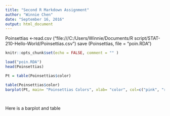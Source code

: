```yaml
---
title: "Second R Markdown Assignment"
author: "Winnie Chen"
date: "September 16, 2016"
output: html_document
---
```

Poinsettias <-read.csv ("file:///C:/Users/Winnie/Documents/R script/STAT-210-Hello-World/Poinsettias.csv")
save (Poinsettias, file = "poin.RDA")

```r
knitr::opts_chunk$set(echo = FALSE, comment = "" )
```

```r
load("poin.RDA")
head(Poinsettias)

Pt = table(Poinsettias$color)

table(Poinsettias$color)
barplot(Pt, main= "Poinsettias Colors", xlab= "color", col=c("pink", "red", "white"))
 



```
Here is a barplot and table


